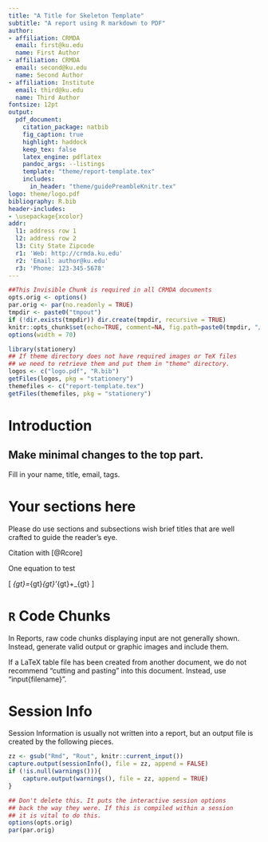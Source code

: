 ```yaml
---
title: "A Title for Skeleton Template"
subtitle: "A report using R markdown to PDF"
author:
- affiliation: CRMDA
  email: first@ku.edu
  name: First Author
- affiliation: CRMDA
  email: second@ku.edu
  name: Second Author
- affiliation: Institute
  email: third@ku.edu
  name: Third Author
fontsize: 12pt
output:
  pdf_document:
    citation_package: natbib
    fig_caption: true
    highlight: haddock
    keep_tex: false
    latex_engine: pdflatex
    pandoc_args: --listings
    template: "theme/report-template.tex"
    includes:
      in_header: "theme/guidePreambleKnitr.tex"
logo: theme/logo.pdf
bibliography: R.bib
header-includes:
- \usepackage{xcolor}
addr:
  l1: address row 1
  l2: address row 2
  l3: City State Zipcode
  r1: 'Web: http://crmda.ku.edu'
  r2: 'Email: author@ku.edu'
  r3: 'Phone: 123-345-5678'
---
```


```r
##This Invisible Chunk is required in all CRMDA documents
opts.orig <- options()
par.orig <- par(no.readonly = TRUE)
tmpdir <- paste0("tmpout")
if (!dir.exists(tmpdir)) dir.create(tmpdir, recursive = TRUE)
knitr::opts_chunk$set(echo=TRUE, comment=NA, fig.path=paste0(tmpdir, "/p-"))
options(width = 70)
```


```r
library(stationery)
## If theme directory does not have required images or TeX files
## we need to retrieve them and put them in "theme" directory. 
logos <- c("logo.pdf", "R.bib")
getFiles(logos, pkg = "stationery")
themefiles <- c("report-template.tex")
getFiles(themefiles, pkg = "stationery")
```

\begin{abstract}
\noindent 
This is an abstract. Please include a terse, yet descriptive
statement here of less than 200 words. It should avoid colloquialisms
and polysyllabic profundities.
\end{abstract}


# Introduction {-}

## Make minimal changes to the top part. {-}

Fill in your name, title, email, tags.  

# Your sections here {-}

Please do use sections and subsections wish brief titles
that are well crafted to guide the reader's eye.

Citation with [@Rcore]

One equation to test

\[
\Sigma_{gt}=\Lambda_{gt}\Psi_{gt}\Lambda'_{gt}+\Theta_{gt}
\]

# `R` Code Chunks {-}

In Reports, raw code chunks displaying input are not generally shown.
Instead, generate valid \LaTeX output or graphic images and include
them. 

If a LaTeX table file has been created from another document,
we do not recommend "cutting and pasting" into this document.
Instead, use "\textbackslash{}input{filename}". 


# Session Info {-}

Session Information is usually not written into a report, but an output file is created by the following pieces.

```r
zz <- gsub("Rmd", "Rout", knitr::current_input())
capture.output(sessionInfo(), file = zz, append = FALSE)
if (!is.null(warnings())){
    capture.output(warnings(), file = zz, append = TRUE)
}
```

```r
## Don't delete this. It puts the interactive session options
## back the way they were. If this is compiled within a session
## it is vital to do this.
options(opts.orig)
par(par.orig)
```
